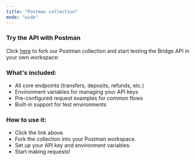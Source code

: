 ```yaml
---
title: "Postman collection"
mode: "wide"
---
```


### Try the API with Postman

Click [here](https://god.gw.postman.com/run-collection/38333379-c2e057c8-d066-4c73-bb66-275c028a00f6?action=collection%2Ffork&source=rip_markdown&collection-url=entityId%3D38333379-c2e057c8-d066-4c73-bb66-275c028a00f6%26entityType%3Dcollection%26workspaceId%3D3ea438c8-19f4-48e9-8a0c-9b2091303747) to fork our Postman collection and start testing the Bridge API in your own workspace:

### What's included:

- All core endpoints (transfers, deposits, refunds, etc.)
- Environment variables for managing your API keys
- Pre-configured request examples for common flows
- Built-in support for test environments

### How to use it:

- Click the link above.
- Fork the collection into your Postman workspace.
- Set up your API key and environment variables.
- Start making requests\!